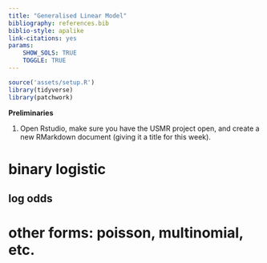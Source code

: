 ```yaml
---
title: "Generalised Linear Model"
bibliography: references.bib
biblio-style: apalike
link-citations: yes
params: 
    SHOW_SOLS: TRUE
    TOGGLE: TRUE
---
```


```r
source('assets/setup.R')
library(tidyverse)
library(patchwork)
```

:::red
**Preliminaries**  

1. Open Rstudio, make sure you have the USMR project open, and create a new RMarkdown document (giving it a title for this week). 

:::


# binary logistic

## log odds


# other forms: poisson, multinomial, etc.



